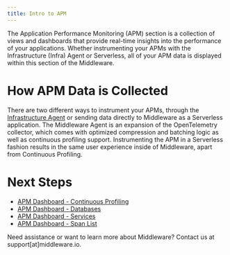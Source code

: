---
title: Intro to APM
---

The Application Performance Monitoring (APM) section is a collection of views and dashboards that provide real-time insights into the performance of your applications. Whether instrumenting your APMs with the Infrastructure (Infra) Agent or Serverless, all of your APM data is displayed within this section of the Middleware.

# How APM Data is Collected


There are two different ways to instrument your APMs, through the [Infrastructure Agent]() or sending data directly to Middleware as a Serverless application. The Middleware Agent is an expansion of the OpenTelemetry collector, which comes with optimized compression and batching logic as well as continuous profiling support. Instrumenting the APM in a Serverless fashion results in the same user experience inside of Middleware, apart from Continuous Profiling. 



# Next Steps

- [APM Dashboard - Continuous Profiling]()
- [APM Dashboard - Databases]()
- [APM Dashboard - Services]() 
- [APM Dashboard - Span List]()

<Note> Need assistance or want to learn more about Middleware? Contact us at support[at]middleware.io. </Note>
